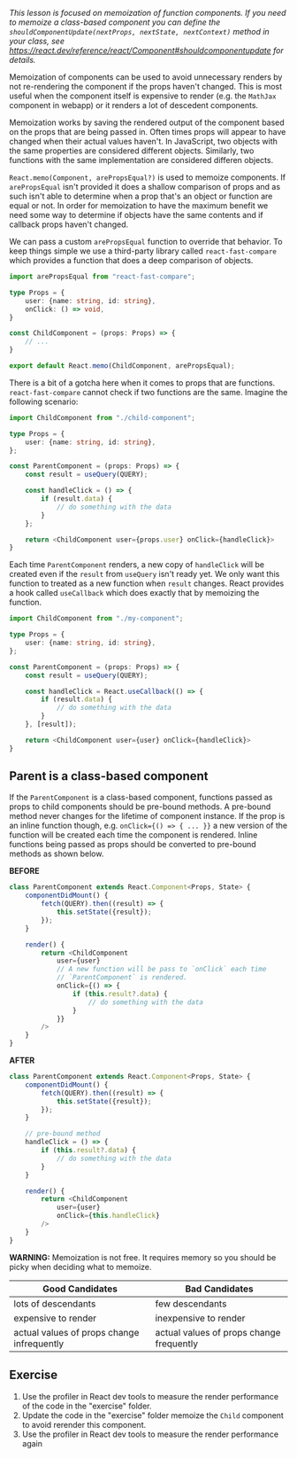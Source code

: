<em>This lesson is focused on memoization of function components.  If you need to memoize a 
class-based component you can define the <code>shouldComponentUpdate(nextProps, nextState, nextContext)</code>
method in your class, see https://react.dev/reference/react/Component#shouldcomponentupdate for details.</em>

Memoization of components can be used to avoid unnecessary renders by not re-rendering the
component if the props haven't changed. This is most useful when the component itself is 
expensive to render (e.g. the <code>MathJax</code> component in webapp) or it renders a 
lot of descedent components.

Memoization works by saving the rendered output of the component based on the
props that are being passed in. Often times props will appear to have changed
when their actual values haven't. In JavaScript, two objects with the same
properties are considered different objects. Similarly, two functions with the
same implementation are considered differen objects.

<code>React.memo(Component, arePropsEqual?)</code> is used to memoize components.  If
<code>arePropsEqual</code> isn't provided it does a shallow comparison of props and as 
such isn't able to determine when a prop that's an object or function are equal or not. 
In order for memoization to have the maximum benefit we need some way to determine if
objects have the same contents and if callback props haven't changed.

We can pass a custom <code>arePropsEqual</code> function to override
that behavior. To keep things simple we use a third-party library called
<code>react-fast-compare</code> which provides a function that does a deep comparison of
objects.

```ts
import arePropsEqual from "react-fast-compare";

type Props = {
    user: {name: string, id: string},
    onClick: () => void,
}

const ChildComponent = (props: Props) => {
    // ...
}

export default React.memo(ChildComponent, arePropsEqual);
```

There is a bit of a gotcha here when it comes to props that are functions.
<code>react-fast-compare</code> cannot check if two functions are the same. Imagine the
following scenario:

```ts
import ChildComponent from "./child-component";

type Props = {
    user: {name: string, id: string},
};

const ParentComponent = (props: Props) => {
    const result = useQuery(QUERY);

    const handleClick = () => {
        if (result.data) {
            // do something with the data
        }
    };

    return <ChildComponent user={props.user} onClick={handleClick}>
}
```

Each time <code>ParentComponent</code> renders, a new copy of <code>handleClick</code> will be created
even if the <code>result</code> from <code>useQuery</code> isn't ready yet. We only want this function
to treated as a new function when <code>result</code> changes. React provides a hook called
<code>useCallback</code> which does exactly that by memoizing the function.

```ts
import ChildComponent from "./my-component";

type Props = {
    user: {name: string, id: string},
};

const ParentComponent = (props: Props) => {
    const result = useQuery(QUERY);

    const handleClick = React.useCallback(() => {
        if (result.data) {
            // do something with the data
        }
    }, [result]);

    return <ChildComponent user={user} onClick={handleClick}>
}
```

## Parent is a class-based component

If the <code>ParentComponent</code> is a class-based component, functions passed as props
to child components should be pre-bound methods. A pre-bound method never changes for the 
lifetime of component instance. If the prop is an inline function though, e.g.
<code>onClick=\{() => \{ ... \}\}</code> a new version of the function will be created
each time the component is rendered.  Inline functions being passed as props should be
converted to pre-bound methods as shown below.

**BEFORE**
```ts
class ParentComponent extends React.Component<Props, State> {
    componentDidMount() {
        fetch(QUERY).then((result) => {
            this.setState({result});
        });
    }

    render() {
        return <ChildComponent 
            user={user}
            // A new function will be pass to `onClick` each time
            // `ParentComponent` is rendered.
            onClick={() => {
                if (this.result?.data) {
                    // do something with the data
                }
            }}
        />
    }
}
```

**AFTER**
```ts
class ParentComponent extends React.Component<Props, State> {
    componentDidMount() {
        fetch(QUERY).then((result) => {
            this.setState({result});
        });
    }

    // pre-bound method
    handleClick = () => {
        if (this.result?.data) {
            // do something with the data
        }
    }

    render() {
        return <ChildComponent 
            user={user}
            onClick={this.handleClick}
        />
    }
}
```

**WARNING:**
Memoization is not free. It requires memory so you should be picky when deciding
what to memoize.

| Good Candidates                            | Bad Candidates                           |
| ------------------------------------------ | ---------------------------------------- |
| lots of descendants                        | few descendants                          |
| expensive to render                        | inexpensive to render                    |
| actual values of props change infrequently | actual values of props change frequently |

## Exercise

1. Use the profiler in React dev tools to measure the render performance of the code in the "exercise" folder.
2. Update the code in the "exercise" folder memoize the <code>Child</code> component to avoid rerender this component.
3. Use the profiler in React dev tools to measure the render performance again
